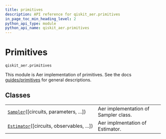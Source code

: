 ```yaml
---
title: primitives
description: API reference for qiskit_aer.primitives
in_page_toc_min_heading_level: 2
python_api_type: module
python_api_name: qiskit_aer.primitives
---
```


<span id="module-qiskit_aer.primitives" />

<span id="aer-primitives" />

# Primitives

<span id="module-qiskit_aer.primitives" />

`qiskit_aer.primitives`

This module is Aer implementation of primitives. See the docs [guides/primitives](/guides/primitives) for general descriptions.

## Classes

|                                                                                                                 |                                      |
| --------------------------------------------------------------------------------------------------------------- | ------------------------------------ |
| [`Sampler`](qiskit_aer.primitives.Sampler "qiskit_aer.primitives.Sampler")(\[circuits, parameters, ...])        | Aer implementation of Sampler class. |
| [`Estimator`](qiskit_aer.primitives.Estimator "qiskit_aer.primitives.Estimator")(\[circuits, observables, ...]) | Aer implmentation of Estimator.      |

